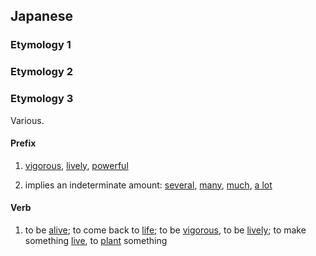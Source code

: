 ==Japanese==

===Etymology 1===
{{ja-see-kango|育|郁|畏懼|偉躯}}

===Etymology 2===
{{ja-see|行く}}

===Etymology 3===
Various.

====Prefix====
{{ja-pos|prefix}}

# {{ja-def|生|活}} {{qualifier|attaches to nouns}} [[vigorous]], [[lively]], [[powerful]]
# {{ja-def|幾}} {{qualifier|attaches to nouns}} implies an indeterminate amount: [[several]], [[many]], [[much]], [[a lot]]

====Verb====
{{ja-verb|type=yo}}

# {{ja-def|生く}} to be [[alive]]; to come back to [[life]]; to be [[vigorous]], to be [[lively]]; to make something [[live]], to [[plant]] something